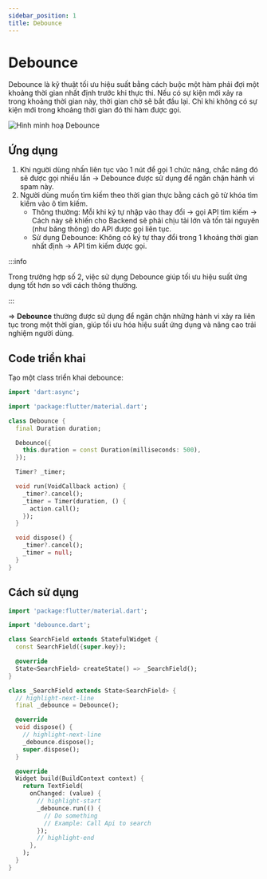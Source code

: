 ```yaml
---
sidebar_position: 1
title: Debounce
---
```


# Debounce

Debounce là kỹ thuật tối ưu hiệu suất bằng cách buộc một hàm phải đợi một khoảng thời gian nhất định trước khi thực thi. 
Nếu có sự kiện mới xảy ra trong khoảng thời gian này, thời gian chờ sẽ bắt đầu lại. 
Chỉ khi không có sự kiện mới trong khoảng thời gian đó thì hàm được gọi.

![Hình minh hoạ Debounce](/docs/flutter-dart/utils/operators/debounce.png)

## Ứng dụng
1. Khi người dùng nhấn liên tục vào 1 nút để gọi 1 chức năng, chắc năng đó sẽ được gọi nhiều lần 
  -> Debounce được sử dụng để ngăn chặn hành vi spam này.
2. Người dùng muốn tìm kiếm theo thời gian thực bằng cách gõ từ khóa tìm kiếm vào ô tìm kiếm.
    - Thông thường: Mỗi khi ký tự nhập vào thay đổi -> gọi API tìm kiếm -> Cách này sẽ khiến cho Backend sẽ phải chịu tải lớn và tốn tài nguyên (như băng thông) do API được gọi liên tục.
    - Sử dụng Debounce: Không có ký tự thay đổi trong 1 khoảng thời gian nhất định -> API tìm kiếm được gọi.  

:::info

Trong trường hợp số 2, việc sử dụng Debounce giúp tối ưu hiệu suất ứng dụng tốt hơn so với cách thông thường.

:::

=> **Debounce** thường được sử dụng để ngăn chặn những hành vi xảy ra liên tục trong một thời gian, giúp tối ưu hóa hiệu suất ứng dụng và nâng cao trải nghiệm người dùng.

## Code triển khai
Tạo một class triển khai debounce:

```dart title="debounce.dart"
import 'dart:async';

import 'package:flutter/material.dart';

class Debounce {
  final Duration duration;

  Debounce({
    this.duration = const Duration(milliseconds: 500),
  });

  Timer? _timer;

  void run(VoidCallback action) {
    _timer?.cancel();
    _timer = Timer(duration, () {
      action.call();
    });
  }

  void dispose() {
    _timer?.cancel();
    _timer = null;
  }
}
```

## Cách sử dụng

```dart 
import 'package:flutter/material.dart';

import 'debounce.dart';

class SearchField extends StatefulWidget {
  const SearchField({super.key});

  @override
  State<SearchField> createState() => _SearchField();
}

class _SearchField extends State<SearchField> {
  // highlight-next-line
  final _debounce = Debounce();

  @override
  void dispose() {
    // highlight-next-line
    _debounce.dispose();
    super.dispose();
  }

  @override
  Widget build(BuildContext context) {
    return TextField(
      onChanged: (value) {
        // highlight-start
        _debounce.run(() {
          // Do something
          // Example: Call Api to search
        });
        // highlight-end
      },
    );
  }
}
```
